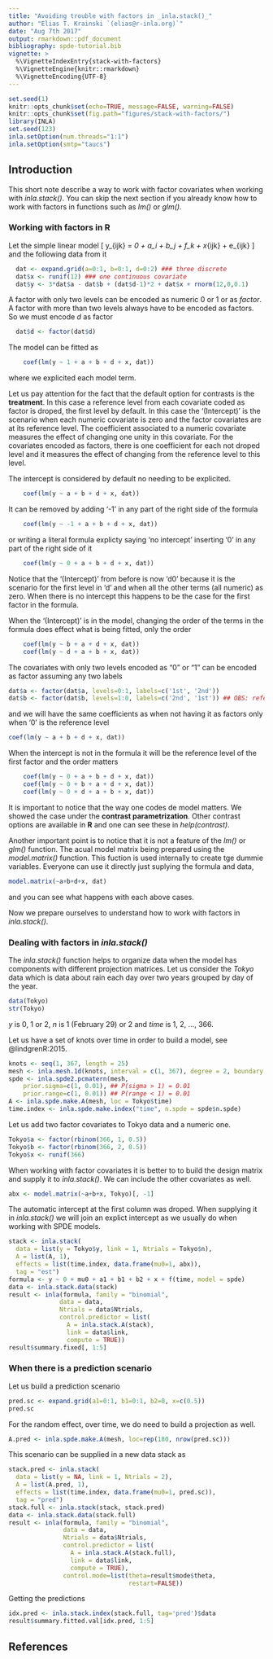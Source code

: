 ```yaml
---
title: "Avoiding trouble with factors in _inla.stack()_"
author: "Elias T. Krainski `(elias@r-inla.org)`"
date: "Aug 7th 2017"
output: rmarkdown::pdf_document
bibliography: spde-tutorial.bib
vignette: >
  %\VignetteIndexEntry{stack-with-factors}
  %\VignetteEngine{knitr::rmarkdown}
  %\VignetteEncoding{UTF-8} 
---
```


```r
set.seed(1)
knitr::opts_chunk$set(echo=TRUE, message=FALSE, warning=FALSE)
knitr::opts_chunk$set(fig.path="figures/stack-with-factors/")
library(INLA)
set.seed(123)
inla.setOption(num.threads="1:1")
inla.setOption(smtp="taucs")
```

## Introduction

This short note describe a way to work with factor covariates
when working with _inla.stack()_. 
You can skip the next section if you already know how to work with 
factors in functions such as _lm()_ or _glm()_.

### Working with factors in **R**

Let the simple linear model 
\[ y_{ijk} = \mu_0 + a_i + b_j + f_k + \beta x_{ijk} + e_{ijk} \]
and the following data from it 
```r
  dat <- expand.grid(a=0:1, b=0:1, d=0:2) ### three discrete
  dat$x <- runif(12) ### one continuous covariate
  dat$y <- 3*dat$a - dat$b + (dat$d-1)*2 + dat$x + rnorm(12,0,0.1)
```

A factor with only two levels can be encoded 
as numeric $0$ or $1$ or as _factor_. 
A factor with more than two levels always 
have to be encoded as factors. 
So we must encode $d$ as factor 
```r
  dat$d <- factor(dat$d) 
```

The model can be fitted as
```r
	coef(lm(y ~ 1 + a + b + d + x, dat))
```
where we explicited each model term. 

Let us pay attention for the fact that the 
default option for contrasts is the **treatment**. 
In this case a reference level from each covariate 
coded as factor is droped, the first level by default. 
In this case the '(Intercept)' is the scenario when 
each numeric covariate is zero and the factor covariates 
are at its reference level. 
The coefficient associated to a numeric covariate 
measures the effect of changing one unity in this covariate. 
For the covariates encoded as factors, there is one 
coefficient for each not droped level and it measures the 
effect of changing from the reference level to this level. 

The intercept is considered by default 
no needing to be explicited. 
```r
	coef(lm(y ~ a + b + d + x, dat))
```
It can be removed by adding '-1' in any part of the 
right side of the formula 
```r
	coef(lm(y ~ -1 + a + b + d + x, dat))
```
or writing a literal formula explicty saying 'no intercept' 
inserting '0' in any part of the right side of it 
```r
	coef(lm(y ~ 0 + a + b + d + x, dat))
```
Notice that the '(Intercept)' from before is now 'd0' 
because it is the scenario for the first level in 'd' 
and when all the other terms (all numeric) as zero. 
When there is no intercept this happens to be the case 
for the first factor in the formula. 

When the '(Intercept)' is in the model, changing the order 
of the terms in the formula does effect what is being 
fitted, only the order 
```r
	coef(lm(y ~ b + a + d + x, dat))
	coef(lm(y ~ d + a + b + x, dat))
```

The covariates with only two levels encoded as "0" or "1" 
can be encoded as factor assuming any two labels 
```r
dat$a <- factor(dat$a, levels=0:1, labels=c('1st', '2nd'))
dat$b <- factor(dat$b, levels=1:0, labels=c('2nd', '1st')) ## OBS: reference level changed
```
and we will have the same coefficients as when not having 
it as factors only when '0' is the reference level
```r
coef(lm(y ~ a + b + d + x, dat))
```

When the intercept is not in the formula it will be 
the reference level of the first factor and 
the order matters
```r
	coef(lm(y ~ 0 + a + b + d + x, dat))
	coef(lm(y ~ 0 + b + a + d + x, dat))
	coef(lm(y ~ 0 + d + a + b + x, dat))
```

It is important to notice that 
the way one codes de model matters. 
We showed the case under the **contrast parametrization**. 
Other contrast options are available in **R** 
and one can see these in _help(contrast)_. 

Another important point is to notice that it is not a feature 
of the _lm()_ or _glm()_ function. 
The acual model matrix being prepared using the _model.matrix()_ 
function. 
This fuction is used internally to create tge dummie variables. 
Everyone can use it directly just suplying the formula and data, 
```r
model.matrix(~a+b+d+x, dat) 
```
and you can see what happens with each above cases.

Now we prepare ourselves to understand how to work with 
factors in _inla.stack()_. 

### Dealing with factors in _inla.stack()_ 

The _inla.stack()_ function helps to organize 
data when the model has components with 
different projection matrices. 
Let us consider the _Tokyo_ data which is 
data about rain each day over two years 
grouped by day of the year. 
```r
data(Tokyo)
str(Tokyo)
``` 
$y$ is $0$, $1$ or $2$, 
$n$ is $1$ (February 29) or $2$ 
and $time$ is $1$, $2$, ..., $366$. 

Let us have a set of knots over time in order to build 
a model, see @lindgrenR:2015. 

```r
knots <- seq(1, 367, length = 25)
mesh <- inla.mesh.1d(knots, interval = c(1, 367), degree = 2, boundary = "cyclic")
spde <- inla.spde2.pcmatern(mesh, 
    prior.sigma=c(1, 0.01), ## P(sigma > 1) = 0.01
    prior.range=c(1, 0.01)) ## P(range < 1) = 0.01
A <- inla.spde.make.A(mesh, loc = Tokyo$time)
time.index <- inla.spde.make.index("time", n.spde = spde$n.spde)
```
Let us add two factor covariates to Tokyo data and a numeric one. 
```r
Tokyo$a <- factor(rbinom(366, 1, 0.5))
Tokyo$b <- factor(rbinom(366, 2, 0.5))
Tokyo$x <- runif(366)
```

When working with factor covariates it is better to 
to build the design matrix and supply it to 
_inla.stack()_. 
We can include the other covariates as well.
```r
abx <- model.matrix(~a+b+x, Tokyo)[, -1]
```
The automatic intercept at the first column was droped. 
When supplying it in _inla.stack()_ we will join an explict 
intercept as we usually do when working with SPDE models. 

```r
stack <- inla.stack(
  data = list(y = Tokyo$y, link = 1, Ntrials = Tokyo$n),
  A = list(A, 1),
  effects = list(time.index, data.frame(mu0=1, abx)),
  tag = "est")
formula <- y ~ 0 + mu0 + a1 + b1 + b2 + x + f(time, model = spde)
data <- inla.stack.data(stack)
result <- inla(formula, family = "binomial", 
              data = data, 
              Ntrials = data$Ntrials,
              control.predictor = list(
                A = inla.stack.A(stack), 
                link = data$link, 
                compute = TRUE))
result$summary.fixed[, 1:5]
```

### When there is a prediction scenario

Let us build a prediction scenario 
```r
pred.sc <- expand.grid(a1=0:1, b1=0:1, b2=0, x=c(0.5))
pred.sc
```

For the random effect, over time, we do need 
to build a projection as well. 
```r
A.pred <- inla.spde.make.A(mesh, loc=rep(180, nrow(pred.sc)))
```

This scenario can be supplied in a new data stack as 
```r
stack.pred <- inla.stack(
  data = list(y = NA, link = 1, Ntrials = 2),
  A = list(A.pred, 1),
  effects = list(time.index, data.frame(mu0=1, pred.sc)),
  tag = "pred")
stack.full <- inla.stack(stack, stack.pred)
data <- inla.stack.data(stack.full)
result <- inla(formula, family = "binomial", 
               data = data, 
               Ntrials = data$Ntrials,
               control.predictor = list(
                 A = inla.stack.A(stack.full), 
                 link = data$link, 
                 compute = TRUE),
               control.mode=list(theta=result$mode$theta, 
                                 restart=FALSE))
```

Getting the predictions
```r
idx.pred <- inla.stack.index(stack.full, tag='pred')$data
result$summary.fitted.val[idx.pred, 1:5]
```

## References
